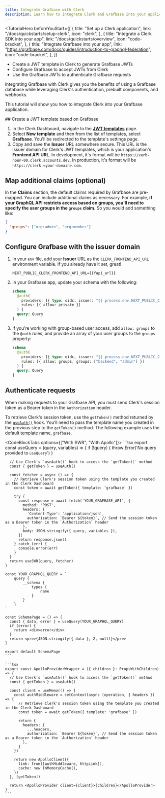 ```yaml
---
title: Integrate Grafbase with Clerk
description: Learn how to integrate Clerk and Grafbase into your application
---
```


<TutorialHero
  beforeYouStart={[
    {
      title: "Set up a Clerk application",
      link: "/docs/quickstarts/setup-clerk",
      icon: "clerk",
    },
    {
      title: "Integrate a Clerk SDK into your app",
      link: "/docs/quickstarts/overview",
      icon: "code-bracket",
    },
    {
      title: "Integrate Grafbase into your app",
      link: "https://grafbase.com/docs/guides/introduction-to-graphql-federation",
      icon: "code-bracket",
    },
  ]}
>
  - Create a JWT template in Clerk to generate Grafbase JWTs
  - Configure Grafbase to accept JWTs from Clerk
  - Use the Grafbase JWTs to authenticate Grafbase requests
</TutorialHero>

Integrating Grafbase with Clerk gives you the benefits of using a Grafbase database while leveraging Clerk's authentication, prebuilt components, and webhooks.

This tutorial will show you how to integrate Clerk into your Grafbase application.

<Steps>
  ## Create a JWT template based on Grafbase

  1. In the Clerk Dashboard, navigate to the [**JWT templates**](https://dashboard.clerk.com/last-active?path=jwt-templates) page.
  1. Select **New template** and then from the list of templates, select **Grafbase**. You'll be redirected to the template's settings page.
  1. Copy and save the **Issuer** URL somewhere secure. This URL is the issuer domain for Clerk's JWT templates, which is your application's **Frontend API URL**. In development, it's format will be `https://verb-noun-00.clerk.accounts.dev`. In production, it's format will be `https://clerk.<your-domain>.com`.

  ## Map additional claims (optional)

  In the **Claims** section, the default claims required by Grafbase are pre-mapped. You can include additional claims as necessary. For example, **if your GraphQL API restricts access based on groups, you'll need to specify the user groups in the `groups` claim.** So you would add something like:

  ```json
  {
    "groups": ["org:admin", "org:member"]
  }
  ```

  ## Configure Grafbase with the issuer domain

  1. In your `env` file, add your **Issuer** URL as the `CLERK_FRONTEND_API_URL` environment variable. If you already have it set, great!
     ```env {{ filename: '.env' }}
     NEXT_PUBLIC_CLERK_FRONTEND_API_URL={{fapi_url}}
     ```
  1. In your Grafbase app, update your schema with the following:
     ```graphql
     schema
       @auth(
         providers: [{ type: oidc, issuer: "{{ process.env.NEXT_PUBLIC_CLERK_FRONTEND_API_URL }}" }]
         rules: [{ allow: private }]
       ) {
       query: Query
     }
     ```
  1. If you're working with group-based user access, add `allow: groups` to the `@auth` rules, and provide an array of your user groups to the `groups` property:
     ```graphql
     schema
       @auth(
         providers: [{ type: oidc, issuer: "{{ process.env.NEXT_PUBLIC_CLERK_FRONTEND_API_URL }}" }]
         rules: [{ allow: groups, groups: ["backend", "admin"] }]
       ) {
       query: Query
     }
     ```

  ## Authenticate requests

  When making requests to your Grafbase API, you must send Clerk's session token as a Bearer token in the `Authorization` header.

  To retrieve Clerk's session token, use the `getToken()` method returned by the [`useAuth()`](/docs/hooks/use-auth) hook. You'll need to pass the template name you created in the previous step to the `getToken()` method. The following example uses the default template name, `grafbase`.

  <CodeBlockTabs options={["With SWR", "With Apollo"]}>
    ```tsx
    export const useQuery = (query, variables) => {
      if (!query) {
        throw Error('No query provided to `useQuery`')
      }

      // Use Clerk's `useAuth()` hook to access the `getToken()` method
      const { getToken } = useAuth()

      const fetcher = async () => {
        // Retrieve Clerk's session token using the template you created in the Clerk Dashboard
        const token = await getToken({ template: 'grafbase' })

        try {
          const response = await fetch('YOUR_GRAFBASE_API', {
            method: 'POST',
            headers: {
              'Content-Type': 'application/json',
              authorization: `Bearer ${token}`, // Send the session token as a Bearer token in the `Authorization` header
            },
            body: JSON.stringify({ query, variables }),
          })
          return response.json()
        } catch (err) {
          console.error(err)
        }
      }
      return useSWR(query, fetcher)
    }

    const YOUR_GRAPHQL_QUERY = `
    	query {
    		__schema {
    			types {
    				name
    			}
    		}
    	}
    `

    const SchemaPage = () => {
      const { data, error } = useQuery(YOUR_GRAPHQL_QUERY)
      if (error) {
        return <div>error</div>
      }
      return <pre>{JSON.stringify({ data }, 2, null)}</pre>
    }

    export default SchemaPage
    ```

    ```tsx
    export const ApolloProviderWrapper = ({ children }: PropsWithChildren) => {
      // Use Clerk's `useAuth()` hook to access the `getToken()` method
      const { getToken } = useAuth()

      const client = useMemo(() => {
        const authMiddleware = setContext(async (operation, { headers }) => {
          // Retrieve Clerk's session token using the template you created in the Clerk Dashboard
          const token = await getToken({ template: 'grafbase' })

          return {
            headers: {
              ...headers,
              authorization: `Bearer ${token}`, // Send the session token as a Bearer token in the `Authorization` header
            },
          }
        })

        return new ApolloClient({
          link: from([authMiddleware, httpLink]),
          cache: new InMemoryCache(),
        })
      }, [getToken])

      return <ApolloProvider client={client}>{children}</ApolloProvider>
    }
    ```
  </CodeBlockTabs>
</Steps>
